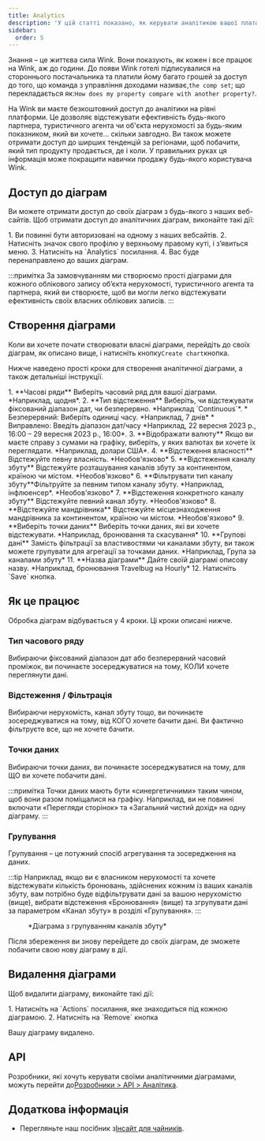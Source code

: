 ```yaml
---
title: Analytics
description: 'У цій статті показано, як керувати аналітикою вашої платформи Wink.'
sidebar:
  order: 5
---
```


Знання – це життєва сила Wink. Вони показують, як кожен і все працює на Wink, аж до години. До появи Wink готелі підписувалися на стороннього постачальника та платили йому багато грошей за доступ до того, що команда з управління доходами називає,`the comp set`; що перекладається як:`How does my property compare with another property?`.

На Wink ви маєте безкоштовний доступ до аналітики на рівні платформи. Це дозволяє відстежувати ефективність будь-якого партнера, туристичного агента чи об'єкта нерухомості за будь-яким показником, який ви хочете... скільки завгодно. Ви також можете отримати доступ до ширших тенденцій за регіонами, щоб побачити, який тип продукту продається, де і коли. У правильних руках ця інформація може покращити навички продажу будь-якого користувача Wink.

## Доступ до діаграм

Ви можете отримати доступ до своїх діаграм з будь-якого з наших веб-сайтів. Щоб отримати доступ до аналітичних діаграм, виконайте такі дії:

<Steps>
  1. Ви повинні бути авторизовані на одному з наших вебсайтів.
  2. Натисніть значок свого профілю у верхньому правому куті, і з’явиться меню.
  3. Натисніть на `Analytics` посилання.
  4. Вас буде перенаправлено до ваших діаграм.
</Steps>


:::примітка
За замовчуванням ми створюємо прості діаграми для кожного облікового запису об’єкта нерухомості, туристичного агента та партнера, який ви створюєте, щоб ви могли легко відстежувати ефективність своїх власних облікових записів.
:::

## Створення діаграми

Коли ви хочете почати створювати власні діаграми, перейдіть до своїх діаграм, як описано вище, і натисніть кнопку`Create chart`кнопка.

Нижче наведено прості кроки для створення аналітичної діаграми, а також детальніші інструкції.

<Steps>
  1. **Часові ряди** Виберіть часовий ряд для вашої діаграми. *Наприклад, щодня*.
  2. **Тип відстеження** Виберіть, чи відстежувати фіксований діапазон дат, чи безперервно. *Наприклад `Continuous`*.
     * Безперервний: Виберіть одиниці часу. *Наприклад, 7 днів*
     * Виправлено: Введіть діапазон дат/часу *Наприклад, 22 вересня 2023 р., 16:00 – 29 вересня 2023 р., 16:00*.
  3. **Відображати валюту** Якщо ви маєте справу з сумами на графіку, виберіть, у яких валютах ви хочете їх переглядати. *Наприклад, долари США*.
  4. **Відстеження власності** Відстежуйте певну власність. *Необов'язково*
  5. **Відстеження каналу збуту** Відстежуйте розташування каналів збуту за континентом, країною чи містом. *Необов'язково*
  6. **Фільтрувати тип каналу збуту**Фільтруйте за певним типом каналу збуту. *Наприклад, інфлюенсер*. *Необов'язково*
  7. **Відстеження конкретного каналу збуту** Відстежуйте певний канал збуту. *Необов'язково*
  8. **Відстежуйте мандрівника** Відстежуйте місцезнаходження мандрівника за континентом, країною чи містом. *Необов'язково*
  9. **Виберіть точки даних** Виберіть точки даних, які ви хочете відстежувати. *Наприклад, бронювання та скасування*
  10. **Групові дані** Замість фільтрації за властивостями чи каналами збуту, ви також можете групувати для агрегації за точками даних. *Наприклад, Група за каналами збуту*
  11. **Назва діаграми** Дайте своїй діаграмі описову назву. *Наприклад, бронювання Travelbug на Hourly*
  12. Натисніть `Save` кнопка.
</Steps>


## Як це працює

Обробка діаграм відбувається у 4 кроки. Ці кроки описані нижче.

### Тип часового ряду

Вибираючи фіксований діапазон дат або безперервний часовий проміжок, ви починаєте зосереджуватися на тому, КОЛИ хочете переглянути дані.

### Відстеження / Фільтрація

Вибираючи нерухомість, канал збуту тощо, ви починаєте зосереджуватися на тому, від КОГО хочете бачити дані. Ви фактично фільтруєте все, що не хочете бачити.

### Точки даних

Вибираючи точки даних, ви починаєте зосереджуватися на тому, для ЩО ви хочете побачити дані.

:::примітка
Точки даних мають бути «синергетичними» таким чином, щоб вони разом поміщалися на графіку. Наприклад, ви не повинні включати «Перегляди сторінок» та «Загальний чистий дохід» на одну діаграму. :::

### Групування<Badge text="New" variant="note" />


Групування – це потужний спосіб агрегування та зосередження на даних.

:::tip
Наприклад, якщо ви є власником нерухомості та хочете відстежувати кількість бронювань, здійснених кожним із ваших каналів збуту, вам потрібно буде відфільтрувати дані за вашою нерухомістю (вище), вибрати відстеження «Бронювання» (вище) та згрупувати дані за параметром «Канал збуту» в розділі «Групування». :::

<figure>
  <CloudinaryImage width="700" height="219" resize="scale" quality="best" alt="Аналітична діаграма" src="academy/analytics" errorImage="noimage_opaque_nyrtl0.png" />

  <figcaption>*Діаграма з групуванням каналів збуту*</figcaption>
</figure>


Після збереження ви знову перейдете до своїх діаграм, де зможете побачити свою нову діаграму в дії.

## Видалення діаграми

Щоб видалити діаграму, виконайте такі дії:

<Steps>
  1. Натисніть на `Actions` посилання, яке знаходиться під кожною діаграмою.
  2. Натисніть на `Remove` кнопка
</Steps>


Вашу діаграму видалено.

## API

Розробники, які хочуть керувати своїми аналітичними діаграмами, можуть перейти до[Розробники > API > Аналітика](/developers/apis/#analytics-api).

## Додаткова інформація

* Перегляньте наш посібник з[Інсайт для чайників](/guides/insight-for-dummies).

